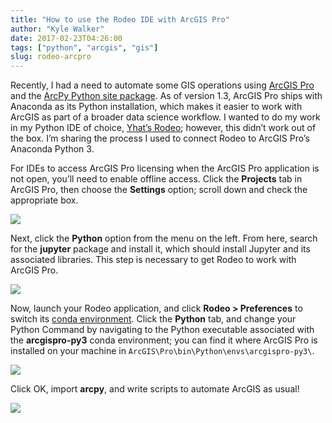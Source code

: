 ```yaml
---
title: "How to use the Rodeo IDE with ArcGIS Pro"
author: "Kyle Walker"
date: 2017-02-23T04:26:00
tags: ["python", "arcgis", "gis"]
slug: rodeo-arcpro
---
```


Recently, I had a need to automate some GIS operations using [ArcGIS Pro](https://pro.arcgis.com/en/pro-app/) and the [ArcPy Python site package](http://pro.arcgis.com/en/pro-app/arcpy/get-started/what-is-arcpy-.htm).  As of version 1.3, ArcGIS Pro ships with Anaconda as its Python installation, which makes it easier to work with ArcGIS as part of a broader data science workflow.  I wanted to do my work in my Python IDE of choice, [Yhat's Rodeo](http://rodeo.yhat.com/); however, this didn't work out of the box.  I'm sharing the process I used to connect Rodeo to ArcGIS Pro's Anaconda Python 3.  

For IDEs to access ArcGIS Pro licensing when the ArcGIS Pro application is not open, you'll need to enable offline access.  Click the __Projects__ tab in ArcGIS Pro, then choose the __Settings__ option; scroll down and check the appropriate box.  

<img src="img/arcpro1.png">

Next, click the __Python__ option from the menu on the left.  From here, search for the __jupyter__ package and install it, which should install Jupyter and its associated libraries.  This step is necessary to get Rodeo to work with ArcGIS Pro.  

<img src="img/arcpro2.png">

Now, launch your Rodeo application, and click __Rodeo > Preferences__ to switch its [conda environment](http://rodeo.yhat.com/docs/#using-conda-environments).  Click the __Python__ tab, and change your Python Command by navigating to the Python executable associated with the __arcgispro-py3__ conda environment; you can find it where ArcGIS Pro is installed on your machine in `ArcGIS\Pro\bin\Python\envs\arcgispro-py3\`.   

<img src="img/arcpro3.png">

Click OK, import __arcpy__, and write scripts to automate ArcGIS as usual!

<img src="img/arcpro4.png">
